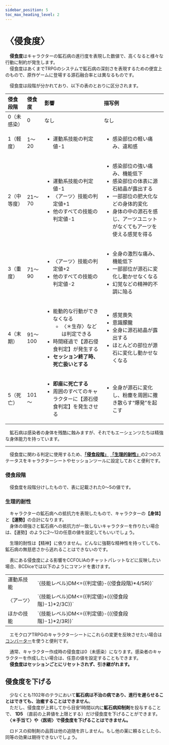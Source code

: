 ```yaml
---
sidebar_position: 5
toc_max_heading_level: 2
---
```



# 〈侵食度〉

　**侵食度**はキャラクターの鉱石病の進行度を表現した数値で、高くなると様々な行動に制約が発生します。  
　侵食度はあくまでTRPGのシステムで鉱石病の深刻さを表現するための便宜上のもので、原作ゲームに登場する源石融合率とは異なるものです。

　侵食度は段階が分かれており、以下の表のとおりに区分されます。

|侵食段階|侵食度|影響|描写例|
|:--|:--|:--|:--|
|0（未感染）|0|なし|なし|
|1（軽度）|1～20|<ul><li>運動系技能の判定値-1</li></ul>|<ul><li>感染部位の軽い痛み、違和感</li></ul>|
|2（中等度）|21～70|<ul><li>運動系技能の判定値-1</li><li>〈アーツ〉技能の判定値+1</li><li>他のすべての技能の判定値-1</li></ul>|<ul><li>感染部位の強い痛み、機能低下</li><li>感染部位の体表に源石結晶が露出する</li><li>一部部位の肥大化などの身体的変化</li><li>身体の中の源石を感じ、アーツユニットがなくてもアーツを使える感覚を得る</li></ul>|
|3（重度）|71～90|<ul><li>〈アーツ〉技能の判定値+2</li><li>他のすべての技能の判定値-2</li></ul>|<ul><li>全身の激烈な痛み、機能低下</li><li>一部部位が源石に変化し動かせなくなる</li><li>幻覚などの精神的不調に陥る</li></ul>|
|4（末期）|91～100|<ul><li>能動的な行動ができなくなる<ul><li>〈＊生存〉などは判定できる</li></ul></li><li>時間経過で【源石侵食判定】が発生する</li><li>**セッション終了時、死亡扱いとする**</li></ul>|<ul><li>感覚喪失</li><li>意識朦朧</li><li>全身に源石結晶が露出する</li><li>ほとんどの部位が源石に変化し動かせなくなる</li></ul>|
|5（死亡）|101～|<ul><li>**即座に死亡する**</li><li>周囲のすべてのキャラクターに【源石侵食判定】を発生させる</li></ul>|<ul><li>全身が源石に変化し、粉塵を周囲に撒き散らす“爆発”を起こす</li></ul>|

<Memo>
　鉱石病は感染者の身体を残酷に蝕みますが、それでもエーシェンツたちは精強な身体能力を持っています。
</Memo>

----

　侵食度に関わる判定に使用するため、<u>**「侵食段階」**</u> <u>**「生理的耐性」**</u>の2つのステータスをキャラクターシートやセッションツールに設定しておくと便利です。

### 侵食段階

　侵食度を段階分けしたもので、表に記載された0～5の値です。

### 生理的耐性

　キャラクターの鉱石病への抵抗力を表現したもので、キャラクターの<b>【身体】</b>と<b>【運勢】</b>の合計になります。  
　身体の頑強さと鉱石病への抵抗力が一致しないキャラクターを作りたい場合は、【運勢】のように2～12の任意の値を設定してもいいでしょう。

<Memo>
　生理的耐性は【精神】に依りません。どんなに強靭な精神性を持ってしても、鉱石病の無慈悲さから逃れることはできないのです。
</Memo>

　表にある侵食度による影響をCCFOLIAのチャットパレットなどに反映したい場合、BCDiceでは以下のようにコマンドを書けます。

<table>
    <tbody>
        <tr>
            <td>運動系技能</td>
            <td>`{技能レベル}DM<=({判定値}-({侵食段階}*4/5R))`</td>
        </tr>
        <tr>
            <td>〈アーツ〉</td>
            <td>`{技能レベル}DM<=({判定値}+(({侵食段階}-1)*2/3C))`</td>
        </tr>
        <tr>
            <td>ほかの技能</td>
            <td>`{技能レベル}DM<=({判定値}-(({侵食段階}-1)*2/3R))`</td>
        </tr>
    </tbody>
</table>

　エモクロアTRPGのキャラクターシートにこれらの変更を反映させたい場合は[コンバーター](/converter)を使うと便利です。

　通常、キャラクター作成時の侵食度は0（未感染）になります。感染者のキャラクターを作成したい場合は、任意の値を設定することもできます。  
　**侵食度はセッションごとにリセットされず、引き継がれます。**

## 侵食度を下げる

　少なくとも1102年のテラにおいて<b>鉱石病は不治の病であり、進行を遅らせることはできても、治癒することはできません</b>。  
　ただし、侵食度が上昇してから目安1時間以内に<b>鉱石病抑制剤</b>を投与することで、 **1D5** （直前の上昇値を上限とする）だけ侵食度を下げることができます。  
　**〈＊手当て〉や〈医術〉で侵食度を下げることはできません。**

<Memo>
　ロドスの抑制剤の品質は他の追随を許しません。もし他の薬に頼るとしたら、同等の効果は期待できないでしょう。
</Memo>